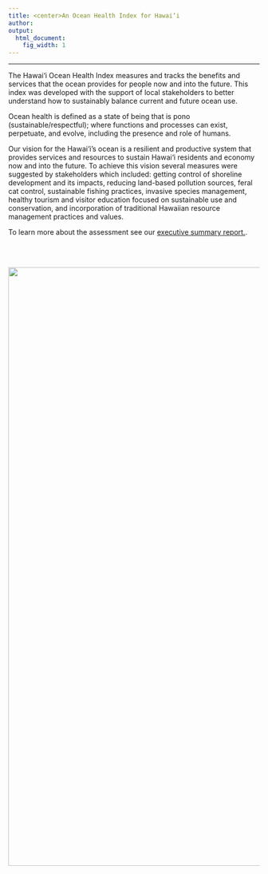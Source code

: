 ```yaml
---
title: <center>An Ocean Health Index for Hawai‘i
author:  
output:
  html_document:
    fig_width: 1
---
```


----


The Hawai‘i Ocean Health Index measures and tracks the benefits and services that the ocean provides for people now and into the future. This index was developed with the support of local stakeholders to better understand how to sustainably balance current and future ocean use.

Ocean health is defined as a state of being that is pono (sustainable/respectful); where functions and processes can exist, perpetuate, and evolve, including the presence and role of humans. 

Our vision for the Hawai‘i's ocean is a resilient and productive system that provides services and resources to sustain Hawai‘i residents and economy now and into the future. To achieve this vision several measures were suggested by stakeholders which included: getting control of shoreline development and its impacts, reducing land-based pollution sources, feral cat control, sustainable fishing practices, invasive species management, healthy tourism and visitor education focused on sustainable use and conservation, and incorporation of traditional Hawaiian resource management practices and values.

To learn more about the assessment see our [executive summary report.](https://drive.google.com/file/d/1KtFAX1LTWDmMcuqEfZLQ_l7G287pThSe/view?usp=sharing).

<br><br>

<center><img src="images/coastline.jpg" width="1200px"></center>  
